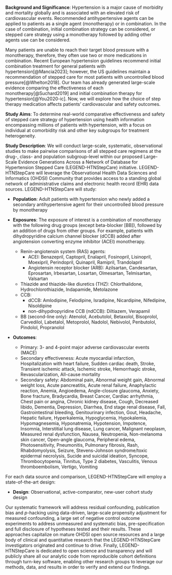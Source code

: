 **Background and Significance**: Hypertension is a major cause of morbidity and mortality globally and is associated with an elevated risk of cardiovascular events. Recommended antihypertensive agents can be applied to patients as a single agent (monotherapy) or in combination. In the case of combination, initial combination strategy can be considered, or stepped care strategy using a monotherapy followed by adding other agents use can be considered. 

Many patients are unable to reach their target blood pressure with a monotherapy, therefore, they often use two or more medications in combination. Recent European hypertension guidelines recommend initial combination treatment for general patients with hypertension[@Mancia2023]; however, the US guidelines maintain a recommendation of stepped care for most patients with uncontrolled blood pressure[@Whelton2018]. Our team has already generated large-scale evidence comparing the effectiveness of each monotherapy[@Suchard2019] and initial combination therapy for hypertension[@You2020-ic]. Now, we will explore how the choice of step therapy medication affects patients’ cardiovascular and safety outcomes.

**Study Aims**: To determine real-world comparative effectiveness and safety of stepped care strategy of hypertension using health information encompassing millions of patients with hypertension, with a focus on individual at comorbidity risk and other key subgroups for treatment heterogeneity.

**Study Description**: We will conduct large-scale, systematic, observational studies to make pairwise comparisons of all stepped care regimens at the drug-, class- and population subgroup-level within our proposed Large-Scale Evidence Generations Across a Network of Database for Hypertension Stepped Care (LEGEND-HTNStepCare) initiative. LEGEND-HTNStepCare will leverage the Observational Health Data Sciences and Informatics (OHDSI) Community that provides access to a standing global network of administrative claims and electronic health record (EHR) data sources. LEGEND-HTNStepCare will study: 

* **Population**: Adult patients with hypertension who newly added a secondary antihypertensive agent for their uncontrolled blood pressure by monotherapy

* **Exposures**: The exposure of interest is a combination of monotherapy with the following drug groups (except beta-blocker [BB]), followed by an addition of drugs from other groups. For example, patients with dihydropyridine calcium channel blocker (dCCB) added after angiotension converting enzyme inhibitor (ACEI) monotherapy.
  - Renin-angiotensin system (RAS) agents: 
    - ACEI: Benazepril, Captopril, Enalapril, Fosinopril, Lisinopril, Moexipril, Perindopril, Quinapril, Ramipril, Trandolapril
    - Angiotensin receptor blocker (ARB): Azilsartan, Candesartan, Eprosartan, Irbesartan, Losartan, Olmesartan, Telmisartan, Valsartan
  - Thiazide and thiazide-like diuretics (THZ): Chlorthalidone, Hydrochlorothiazide, Indapamide, Metolazone
  - CCB: 
    - dCCB: Amlodipine, Felodipine, Isradipine, Nicardipine, Nifedipine, Nisoldipine
    - non-dihypdropyridine CCB (ndCCB): Diltiazem, Verapamil
  - BB (second-line only): Atenolol, Acebutolol, Betaxolol, Bisoprolol, Carvedilol, Labetalol, Metoprolol, Nadolol, Nebivolol, Penbutolol, Pindolol, Propranolol

* **Outcomes**:
  - Primary: 3- and 4-point major adverse cardiovascular events (MACE)
  - Secondary effectiveness: Acute myocardial infarction, Hospitalization with heart failure, Sudden cardiac death, Stroke, Transient ischemic attack, Ischemic stroke, Hemorrhagic stroke, Revascularization, All-cause mortality
  - Secondary safety: Abdominal pain, Abnormal weight gain, Abnormal weight loss, Acute pancreatitis, Acute renal failure, Anaphylactic reaction, Anemia, Angioedema, Angle-closure glaucoma, Anxiety, Bone fracture, Bradycardia, Breast Cancer, Cardiac arrhythmia, Chest pain or angina, Chronic kidney disease, Cough, Decreased libido, Dementia, Depression, Diarrhea, End stage renal disease, Fall, Gastrointestinal bleeding, Genitourinary infection, Gout, Headache, Hepatic failure, Hyperkalemia, Hypoglycemia, Hypokalemia, Hypomagnesemia, Hyponatremia, Hypotension, Impotence, Insomnia, Interstitial lung disease, Lung cancer, Malignant neoplasm, Measured renal dysfunction, Nausea, Neutropenia, Non-melanoma skin cancer, Open-angle glaucoma, Peripheral edema, Photosensitivity, Pneumonitis, Pulmonary fibrosis, Rash, Rhabdomyolysis, Seizure, Stevens-Johnson syndrome/toxic epidermal necrolysis, Sucide and suicidal ideation, Syncope, Thrombocytopenia, Tinnitus, Type 2 diabetes, Vasculitis, Venous thromboembolism, Vertigo, Vomiting
  
For each data source and comparison, LEGEND-HTNStepCare will employ a state-of-the-art design:

* **Design**: Observational, active-comparator, new-user cohort study design

Our systematic framework will address residual confounding, publication bias and $p$-hacking using data-driven, large-scale propensity adjustment for measured confounding, a large set of negative control outcome experiments to address unmeasured and systematic bias, pre-specification and full disclosure of hypotheses tested and their results. These approaches capitalize on mature OHDSI open source resources and a large body of clinical and quantitative research that the LEGEND-HTNStepCare investigators originated and continue to drive. Finally, LEGEND-HTNStepCare is dedicated to open science and transparency and will publicly share all our analytic code from reproducible cohort definitions through turn-key software, enabling other research groups to leverage our methods, data, and results in order to verify and extend our findings.
